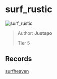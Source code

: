 
# surf_rustic

![surf_rustic](https://raw.githubusercontent.com/Sayt123/SurfMapPics/Maps-and-bonuses/csgo/surf_rustic.jpg)

> Author: **Juxtapo**
>
> Tier 5

## Records

[surfheaven](https://surfheaven.eu/map/surf_rustic)
